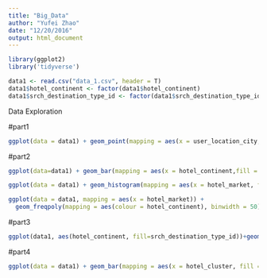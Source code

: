 ```yaml
---
title: "Big_Data"
author: "Yufei Zhao"
date: "12/20/2016"
output: html_document
---
```

```r
library(ggplot2)
library('tidyverse')
```


```r
data1 <- read.csv("data_1.csv", header = T)
data1$hotel_continent <- factor(data1$hotel_continent)
data1$srch_destination_type_id <- factor(data1$srch_destination_type_id)
```

Data Exploration

#part1

```r
ggplot(data = data1) + geom_point(mapping = aes(x = user_location_city,y = orig_destination_distance))+geom_abline(slope = 0, intercept = 3000, col = 2)
```


#part2

```r
ggplot(data=data1) + geom_bar(mapping = aes(x = hotel_continent,fill = ..count..), color = 1) + labs(x = 'Hotel Continent', y = 'Count')
```

```r
ggplot(data = data1) + geom_histogram(mapping = aes(x = hotel_market, fill = ..count..), color = 2)
```


```r
ggplot(data = data1, mapping = aes(x = hotel_market)) + 
  geom_freqpoly(mapping = aes(colour = hotel_continent), binwidth = 50)
```


#part3
```r
ggplot(data1, aes(hotel_continent, fill=srch_destination_type_id))+geom_bar()
```


#part4
```r
ggplot(data = data1) + geom_bar(mapping = aes(x = hotel_cluster, fill = ..count..) )
```





